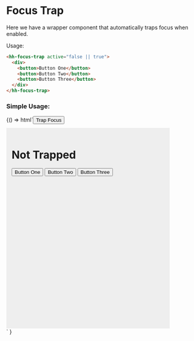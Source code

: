 
<Meta title="Focus Trap" />

# Focus Trap

Here we have a wrapper component that automatically traps focus when enabled.

Usage:

```html
<hh-focus-trap active="false || true">
  <div>
    <button>Button One</button>
    <button>Button Two</button>
    <button>Button Three</button>
  </div>
</hh-focus-trap>
```

### Simple Usage:

<Canvas>
  <Story name="Default">
    {() =>
      html`<button
          id="trigger"
          style="display: inline-block; margin-bottom: 10px"
        >
          Trap Focus</button
        ><hh-focus-trap active="false"
          ><div
            style="padding: 1em; background: #eee; width: 80%; height: 500px;"
          >
            <h1 tabindex="0">Not Trapped</h1>
            <button>Button One</button>
            <button>Button Two</button>
            <button>Button Three</button>
          </div></hh-focus-trap
        >
        <script>
          document.getElementById('trigger').addEventListener('click', (e) => {
            document.querySelector('hh-focus-trap').setAttribute('active', true)
            document.querySelector('hh-focus-trap h1').innerHTML = 'Trapped!'
          })
        </script>`
    }
  </Story>
</Canvas>
